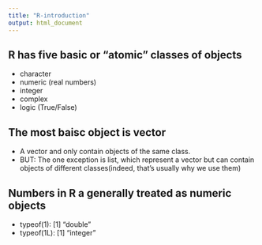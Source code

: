 ```yaml
---
title: "R-introduction"
output: html_document
---
```


## R has five basic or "atomic" classes of objects

- character
- numeric (real numbers)
- integer
- complex
- logic (True/False)

## The most baisc object is vector

- A vector and only contain objects of the same class.
- BUT: The one exception is list, which represent a vector but can contain objects of different classes(indeed, that's usually why we use them)

## Numbers in R a generally treated as numeric objects

- typeof(1): [1] "double"
- typeof(1L): [1] "integer"
